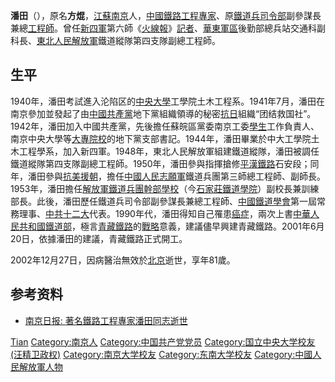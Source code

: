 '''潘田'''（{{bd|1921年|12月|2002年|12月27日|catIdx=P潘}}），原名'''方焜'''，[[江蘇|江蘇]][[南京|南京]]人，[[中國|中國]][[鐵路|鐵路]][[工程|工程]][[專家|專家]]、原[[鐵道兵司令部|鐵道兵司令部]]副參謀長兼總[[工程師|工程師]]。曾任[[新四軍|新四軍]]第六師《[[火線報|火線報]]》[[記者|記者]]、[[華東軍區|華東軍區]]後勤部總兵站交通科副科長、[[東北人民解放軍|東北人民解放軍]]鐵道縱隊第四支隊副總工程師。

== 生平 ==
1940年，潘田考試進入沦陷区的[[中央大学_(汪精卫政权)|中央大學]]工學院土木工程系。1941年7月，潘田在南京參加並發起了由[[中國共產黨|中國共產黨]]地下黨組織領導的秘密[[抗日|抗日]]組織“团结救国社”。1942年，潘田加入中國共產黨，先後擔任蘇皖區黨委南京工委[[學生|學生]]工作負責人、南京中央大學等[[大專院校|大專院校]]的地下黨支部書記。1944年，潘田畢業於中大工學院土木工程學系，加入新四軍。1948年，東北人民解放軍組建鐵道縱隊，潘田被調任鐵道縱隊第四支隊副總工程師。1950年，潘田參與指揮搶修[[平漢鐵路|平漢鐵路]]石安段；同年，潘田參與[[抗美援朝|抗美援朝]]，擔任[[中國人民志願軍|中國人民志願軍]]鐵道兵團第三師總工程師、副師長。1953年，潘田擔任[[解放軍鐵道兵團幹部學校|解放軍鐵道兵團幹部學校]]（今[[石家莊鐵道學院|石家莊鐵道學院]]）副校長兼訓練部長。此後，潘田歷任鐵道兵司令部副參謀長兼總工程師、[[中國鐵道學會|中國鐵道學會]]第一屆常務理事、[[中共十二大|中共十二大]]代表。1990年代，潘田得知自己罹患[[癌症|癌症]]，兩次上書[[中華人民共和國鐵道部|中華人民共和國鐵道部]]，極言[[青藏鐵路|青藏鐵路]]的[[戰略|戰略]]意義，建議儘早興建青藏鐵路。2001年6月20日，依據潘田的建議，青藏鐵路正式開工。

2002年12月27日，因病醫治無效於[[北京|北京]]逝世，享年81歲。

== 参考资料 ==
* [https://web.archive.org/web/20041125224038/http://www.longhoo.net/big5/longhoo/news/civil/node107/userobject1ai11334.html 南京日报: 著名鐵路工程專家潘田同志逝世]

{{Authority control}}
{{DEFAULTSORT:Pan}}
[[Category:潘姓|Tian]]
[[Category:南京人|Category:南京人]]
[[Category:中国共产党党员|Category:中国共产党党员]]
[[Category:国立中央大学校友_(汪精卫政权)|Category:国立中央大学校友 (汪精卫政权)]]
[[Category:南京大学校友|Category:南京大学校友]]
[[Category:东南大学校友|Category:东南大学校友]]
[[Category:中國人民解放軍人物|Category:中國人民解放軍人物]]